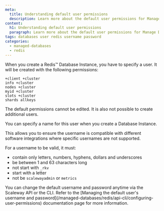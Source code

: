 ```yaml
---
meta:
  title: Understanding default user permissions
  description: Learn more about the default user permissions for Manage Database for Redis™
content:
  h1: Understanding default user permissions
  paragraph: Learn more about the default user permissions for Manage Database for Redis™
tags: databases user redis username password
categories:
  - managed-databases
  - redis
---
```


When you create a Redis™ Database Instance, you have to specify a user. It will be created with the following permissions:

```
+client +cluster
info +cluster
nodes +cluster
myid +cluster
slots +cluster
shards allkeys
```

<Message type="important">
  The default permissions cannot be edited. It is also not possible to create additional users.
</Message>

You can specify a name for this user when you create a Database Instance.

This allows you to ensure the username is compatible with different software integrations where specific usernames are not supported.

For a username to be valid, it must:
  - contain only letters, numbers, hyphens, dollars and underscores
  - be between 1 and 63 characters long
  - not start with `_rkv`
  - start with a letter
  - not be `scalewayadmin` or `metrics`

<Message type="important">
  You can change the default username and password anytime via the Scaleway API or the CLI. Refer to the [Managing the default user's username and password](/managed-databases/redis/api-cli/configuring-user-permissions) documentation page for more information.
</Message>
